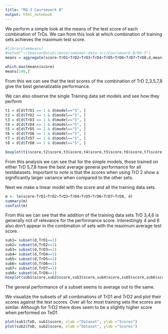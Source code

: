```yaml
---
title: "RQ-3 Coursework B"
output: html_notebook
---
```




We perform a simple look at the means of the test score of each combination of TrDs. We can from this look at which combination of training sets achieves the maximum test score.
```r
#library(emmeans)
#setwd("~/SeminarDataScience/semimar-data-sci/Coursework-B/RQ-3")
means = aggregate(score~TrD1+TrD2+TrD3+TrD4+TrD5+TrD6+TrD7+TrD8,d,mean)

which.max(means$score)
means[140,]
```
From this we can see that the test scores of the combination of TrD 2,3,5,7,8 give the best generalizable performance.

We can also observe the single Training data set models and see how they perform
```r
t1 = d[d$TrD1 == 1 & d$model=="S", ]
t2 = d[d$TrD2 == 1 & d$model=="S", ]
t3 = d[d$TrD3 == 1 & d$model=="S", ]
t4 = d[d$TrD4 == 1 & d$model=="S", ]
t5 = d[d$TrD5 == 1 & d$model=="S", ]
t6 = d[d$TrD6 == 1 & d$model=="S", ]
t7 = d[d$TrD7 == 1 & d$model=="S", ]
t8 = d[d$TrD8 == 1 & d$model=="S", ]

boxplot(t1$score,t2$score,t3$score,t4$score,t5$score,t6$score,t7$score,t8$score)


```

From this analysis we can see that for the simple models, those trained on either TrD 5,7,8 have the best average general performance for all testdatasets. Important to note is that the scores when using TrD 2 show a significantly larger variance when compared to the other sets.

Next we make a linear model with the score and all the training data sets.

```r
m <- lm(score~TrD1+TrD2+TrD3+TrD4+TrD5+TrD6+TrD7+TrD8, d)
summary(m)
confint(m)

```  


From this we can see that the addition of the training data sets TrD 3,4,6 is generally not of relevance for the performance score. Interestingly 4 and 6 also don't appear in the combination of sets with the maximum average test score.
```r
sub1= subset(d,TrD1==1)
sub2= subset(d,TrD2==1)
sub3= subset(d,TrD3==1)
sub4= subset(d,TrD4==1)
sub5= subset(d,TrD5==1)
sub6= subset(d,TrD6==1)
sub7= subset(d,TrD7==1)
sub8= subset(d,TrD8==1)
boxplot(sub1$score,sub2$score,sub3$score,sub4$score,sub5$score,sub6$score,sub7$score,sub8$score)

```
The general performance of a subset seems to average out to the same.


We visualize the subsets of all combinations of TrD1 and TrD2 and plot their scores against the test scores. Over all for most training sets the scores are similar. Although for TrD2 there does seem to be a slightly higher score when performed on TeD1
```r
plot(sub1$TeD, sub1$score, xlab ="Dataset", ylab ="Scores")
plot(sub2$TeD, sub2$score, xlab ="Dataset", ylab ="Scores")
```

